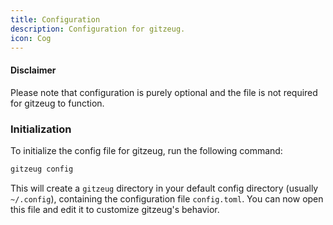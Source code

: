 ```yaml
---
title: Configuration
description: Configuration for gitzeug.
icon: Cog
---
```

#### Disclaimer
Please note that configuration is purely optional and the file is not required for gitzeug to function.

### Initialization
To initialize the config file for gitzeug, run the following command:

```sh
gitzeug config
```

This will create a `gitzeug` directory in your default config directory (usually `~/.config`), containing the configuration file `config.toml`.
You can now open this file and edit it to customize gitzeug's behavior.